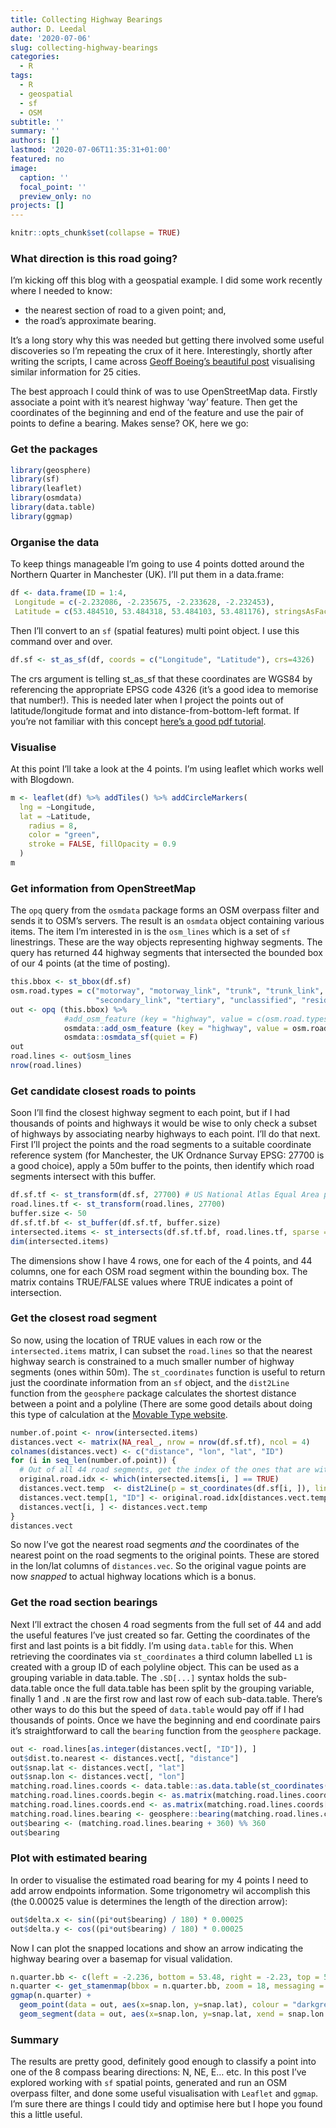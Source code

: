 ```yaml
---
title: Collecting Highway Bearings
author: D. Leedal
date: '2020-07-06'
slug: collecting-highway-bearings
categories:
  - R
tags:
  - R
  - geospatial
  - sf
  - OSM
subtitle: ''
summary: ''
authors: []
lastmod: '2020-07-06T11:35:31+01:00'
featured: no
image:
  caption: ''
  focal_point: ''
  preview_only: no
projects: []
---
```


```r
knitr::opts_chunk$set(collapse = TRUE)
```

### What direction is this road going?

I'm kicking off this blog with a geospatial example. I did some work recently where I needed to know:

* the nearest section of road to a given point; and,
* the road's approximate bearing.

It's a long story why this was needed but getting there involved some useful discoveries so I'm repeating the crux of it here. Interestingly, shortly after writing the scripts, I came across [Geoff Boeing's beautiful post](https://geoffboeing.com/2018/07/comparing-city-street-orientations/) visualising similar information for 25 cities. 

The best approach I could think of was to use OpenStreetMap data. Firstly associate a point with it's nearest highway 'way' feature. Then get the coordinates of the beginning and end of the feature and use the pair of points to define a bearing. Makes sense? OK, here we go:

### Get the packages
```r
library(geosphere)
library(sf)
library(leaflet)
library(osmdata)
library(data.table)
library(ggmap)
```

### Organise the data
To keep things manageable I'm going to use 4 points dotted around the Northern Quarter in Manchester (UK). I'll put them in a data.frame:

```r
df <- data.frame(ID = 1:4,
 Longitude = c(-2.232086, -2.235675, -2.233628, -2.232453),
 Latitude = c(53.484510, 53.484318, 53.484103, 53.481176), stringsAsFactors = FALSE)
```

Then I'll convert to an `sf` (spatial features) multi point object. I use this command over and over.

```r
df.sf <- st_as_sf(df, coords = c("Longitude", "Latitude"), crs=4326)
```

The crs argument is telling st_as_sf that these coordinates are WGS84 by referencing the appropriate EPSG code 4326 (it's a good idea to memorise that number!). This is needed later when I project the points out of latitude/longitude format and into distance-from-bottom-left format. If you're not familiar with this concept [here's a good pdf tutorial](https://www.nceas.ucsb.edu/sites/default/files/2020-04/OverviewCoordinateReferenceSystems.pdf).

### Visualise
At this point I'll take a look at the 4 points. I'm using leaflet which works well with Blogdown.
```r
m <- leaflet(df) %>% addTiles() %>% addCircleMarkers(
  lng = ~Longitude,
  lat = ~Latitude,
    radius = 8,
    color = "green",
    stroke = FALSE, fillOpacity = 0.9
  )
m
```

### Get information from OpenStreetMap
The `opq` query from the `osmdata` package forms an OSM overpass filter and sends it to OSM's servers. The result is an `osmdata` object containing various items. The item I'm interested in is the `osm_lines` which is a set of `sf` linestrings. These are the way objects representing highway segments. The query has returned 44 highway segments that intersected the bounded box of our 4 points (at the time of posting).

```r
this.bbox <- st_bbox(df.sf)
osm.road.types = c("motorway", "motorway_link", "trunk", "trunk_link", "primary", "primary_link", "secondary", 
                   "secondary_link", "tertiary", "unclassified", "residential")
out <- opq (this.bbox) %>%
            #add_osm_feature (key = "highway", value = c(osm.road.types, paste0(osm.road.types, "_link"))) %>%
            osmdata::add_osm_feature (key = "highway", value = osm.road.types) %>%
            osmdata::osmdata_sf(quiet = F)
out
road.lines <- out$osm_lines
nrow(road.lines)
```

### Get candidate closest roads to points
Soon I'll find the closest highway segment to each point, but if I had thousands of points and highways it would be wise to only check a subset of highways by associating nearby highways to each point. I'll do that next. First I'll project the points and the road segments to a suitable coordinate reference system (for Manchester, the UK Ordnance Survay EPSG: 27700 is a good choice), apply a 50m buffer to the points, then identify which road segments intersect with this buffer.

```r
df.sf.tf <- st_transform(df.sf, 27700) # US National Atlas Equal Area projection
road.lines.tf <- st_transform(road.lines, 27700)
buffer.size <- 50
df.sf.tf.bf <- st_buffer(df.sf.tf, buffer.size)
intersected.items <- st_intersects(df.sf.tf.bf, road.lines.tf, sparse = F)
dim(intersected.items)
```

The dimensions show I have 4 rows, one for each of the 4 points, and 44 columns, one for each OSM road segment within the bounding box. The matrix contains TRUE/FALSE values where TRUE indicates a point of intersection.

### Get the closest road segment
So now, using the location of TRUE values in each row or the `intersected.items` matrix, I can subset the `road.lines` so that the nearest highway search is constrained to a much smaller number of highway segments (ones within 50m).
The `st_coordinates` function is useful to return just the coordinate information from an `sf` object, and the `dist2Line` function from the `geosphere` package calculates the shortest distance between a point and a polyline (There are some good details about doing this type of calculation at the [Movable Type website](https://www.movable-type.co.uk/scripts/latlong.html).

```r
number.of.point <- nrow(intersected.items)
distances.vect <- matrix(NA_real_, nrow = nrow(df.sf.tf), ncol = 4)
colnames(distances.vect) <- c("distance", "lon", "lat", "ID")
for (i in seq_len(number.of.point)) {
  # Out of all 44 road segments, get the index of the ones that are within 50m of point i. 
  original.road.idx <- which(intersected.items[i, ] == TRUE)
  distances.vect.temp  <- dist2Line(p = st_coordinates(df.sf[i, ]), line = as_Spatial(road.lines[original.road.idx, ]))
  distances.vect.temp[1, "ID"] <- original.road.idx[distances.vect.temp[1, "ID"]]
  distances.vect[i, ] <- distances.vect.temp
}
distances.vect
```

So now I've got the nearest road segments *and* the coordinates of the nearest point on the road segments to the original points. These are stored in the lon/lat columns of `distances.vec`. So the original vague points are now *snapped* to actual highway locations which is a bonus.

### Get the road section bearings
Next I'll extract the chosen 4 road segments from the full set of 44 and add the useful features I've just created so far. Getting the coordinates of the first and last points is a bit fiddly. I'm using `data.table` for this. When retrieving the coordinates via `st_coordinates` a third column labelled `L1` is created with a group ID of each polyline object. This can be used as a grouping variable in data.table. The `.SD[...]` syntax holds the sub-data.table once the full data.table has been split by the grouping variable, finally 1 and `.N` are the first row and last row of each sub-data.table. There's other ways to do this but the speed of `data.table` would pay off if I had thousands of points. 
Once we have the beginning and end coordinate pairs it's straightforward to call the `bearing` function from the `geosphere` package. 
```r
out <- road.lines[as.integer(distances.vect[, "ID"]), ]
out$dist.to.nearest <- distances.vect[, "distance"]
out$snap.lat <- distances.vect[, "lat"]
out$snap.lon <- distances.vect[, "lon"]
matching.road.lines.coords <- data.table::as.data.table(st_coordinates(out))
matching.road.lines.coords.begin <- as.matrix(matching.road.lines.coords[, .SD[1, .(X, Y)], by = "L1"][, L1 := NULL])
matching.road.lines.coords.end <- as.matrix(matching.road.lines.coords[, .SD[.N, .(X, Y)], by = "L1"][, L1 := NULL])
matching.road.lines.bearing <- geosphere::bearing(matching.road.lines.coords.begin, matching.road.lines.coords.end)
out$bearing <- (matching.road.lines.bearing + 360) %% 360
out$bearing
```

### Plot with estimated bearing
In order to visualise the estimated road bearing for my 4 points I need to add arrow endpoints information. Some trigonometry wil accomplish this (the 0.00025 value is determines the length of the direction arrow):
```r
out$delta.x <- sin((pi*out$bearing) / 180) * 0.00025
out$delta.y <- cos((pi*out$bearing) / 180) * 0.00025
```

Now I can plot the snapped locations and show an arrow indicating the highway bearing over a basemap for visual validation.

```r
n.quarter.bb <- c(left = -2.236, bottom = 53.48, right = -2.23, top = 53.485)
n.quarter <- get_stamenmap(bbox = n.quarter.bb, zoom = 18, messaging = FALSE)
ggmap(n.quarter) + 
  geom_point(data = out, aes(x=snap.lon, y=snap.lat), colour = "darkgreen", size = 4) +
  geom_segment(data = out, aes(x=snap.lon, y=snap.lat, xend = snap.lon + delta.x, yend = snap.lat + delta.y), colour = "darkgreen", arrow = arrow(length = unit(0.2,"cm")))
```

### Summary
The results are pretty good, definitely good enough to classify a point into one of the 8 compass bearing directions: N, NE, E... etc. In this post I've explored working with `sf` spatial points, generated and run an OSM overpass filter, and done some useful visualisation with `Leaflet` and `ggmap`. I'm sure there are things I could tidy and optimise here but I hope you found this a little useful.



